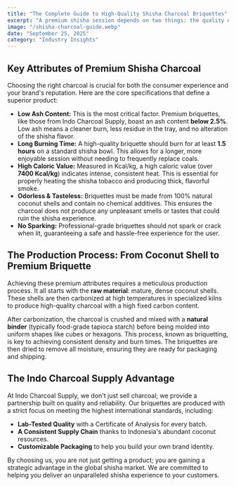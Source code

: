 ```yaml
---
title: "The Complete Guide to High-Quality Shisha Charcoal Briquettes"
excerpt: "A premium shisha session depends on two things: the quality of the tobacco and the quality of the charcoal. This guide provides an in-depth look at what makes a truly high-quality charcoal briquette."
image: "/shisha-charcoal-guide.webp"
date: "September 25, 2025"
category: "Industry Insights"
---
```


## Key Attributes of Premium Shisha Charcoal
Choosing the right charcoal is crucial for both the consumer experience and your brand's reputation. Here are the core specifications that define a superior product:

- **Low Ash Content:** This is the most critical factor. Premium briquettes, like those from Indo Charcoal Supply, boast an ash content **below 2.5%**. Low ash means a cleaner burn, less residue in the tray, and no alteration of the shisha flavor.
- **Long Burning Time:** A high-quality briquette should burn for at least **1.5 hours** on a standard shisha bowl. This allows for a longer, more enjoyable session without needing to frequently replace coals.
- **High Caloric Value:** Measured in Kcal/kg, a high caloric value (over **7400 Kcal/kg**) indicates intense, consistent heat. This is essential for properly heating the shisha tobacco and producing thick, flavorful smoke.
- **Odorless & Tasteless:** Briquettes must be made from 100% natural coconut shells and contain no chemical additives. This ensures the charcoal does not produce any unpleasant smells or tastes that could ruin the shisha experience.
- **No Sparking:** Professional-grade briquettes should not spark or crack when lit, guaranteeing a safe and hassle-free experience for the user.

## The Production Process: From Coconut Shell to Premium Briquette
Achieving these premium attributes requires a meticulous production process. It all starts with the **raw material**: mature, dense coconut shells. These shells are then carbonized at high temperatures in specialized kilns to produce high-quality charcoal with a high fixed carbon content.

After carbonization, the charcoal is crushed and mixed with a **natural binder** (typically food-grade tapioca starch) before being molded into uniform shapes like cubes or hexagons. This process, known as briquetting, is key to achieving consistent density and burn times. The briquettes are then dried to remove all moisture, ensuring they are ready for packaging and shipping.

## The Indo Charcoal Supply Advantage
At Indo Charcoal Supply, we don't just sell charcoal; we provide a partnership built on quality and reliability. Our briquettes are produced with a strict focus on meeting the highest international standards, including:

- **Lab-Tested Quality** with a Certificate of Analysis for every batch.
- **A Consistent Supply Chain** thanks to Indonesia's abundant coconut resources.
- **Customizable Packaging** to help you build your own brand identity.

By choosing us, you are not just getting a product; you are gaining a strategic advantage in the global shisha market. We are committed to helping you deliver an unparalleled shisha experience to your customers.